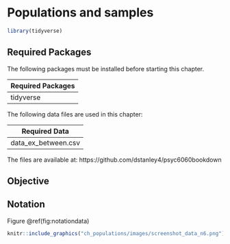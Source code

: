 # Populations and samples

```r
library(tidyverse)
```

## Required Packages

The following packages must be installed before starting this chapter.

| Required Packages |
|-------------------|
|tidyverse          |

The following data files are used in this chapter:

| Required Data |
|-------------------|
|data_ex_between.csv |

The files are available at: https://github.com/dstanley4/psyc6060bookdown


## Objective

## Notation



Figure  \@ref(fig:notationdata)


```r
knitr::include_graphics("ch_populations/images/screenshot_data_n6.png")
```

